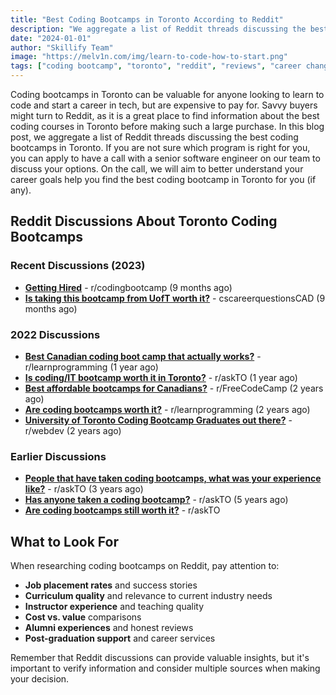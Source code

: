 ```yaml
---
title: "Best Coding Bootcamps in Toronto According to Reddit"
description: "We aggregate a list of Reddit threads discussing the best coding bootcamps in Toronto."
date: "2024-01-01"
author: "Skillify Team"
image: "https://melv1n.com/img/learn-to-code-how-to-start.png"
tags: ["coding bootcamp", "toronto", "reddit", "reviews", "career change"]
---
```


Coding bootcamps in Toronto can be valuable for anyone looking to learn to code and start a career in tech, but are expensive to pay for. Savvy buyers might turn to Reddit, as it is a great place to find information about the best coding courses in Toronto before making such a large purchase. In this blog post, we aggregate a list of Reddit threads discussing the best coding bootcamps in Toronto. If you are not sure which program is right for you, you can apply to have a call with a senior software engineer on our team to discuss your options. On the call, we will aim to better understand your career goals help you find the best coding bootcamp in Toronto for you (if any).

## Reddit Discussions About Toronto Coding Bootcamps

### Recent Discussions (2023)

- **[Getting Hired](https://www.reddit.com/r/codingbootcamp/comments/11qmip6/getting_hired/)** - r/codingbootcamp (9 months ago)
- **[Is taking this bootcamp from UofT worth it?](https://www.reddit.com/r/cscareerquestionsCAD/comments/11vq9qt/is_taking_this_bootcamp_from_uoft_worth_it/)** - cscareerquestionsCAD (9 months ago)

### 2022 Discussions

- **[Best Canadian coding boot camp that actually works?](https://www.reddit.com/r/learnprogramming/comments/xuy7zk/best_canadian_coding_boot_camp_that_actually/)** - r/learnprogramming (1 year ago)
- **[Is coding/IT bootcamp worth it in Toronto?](https://www.reddit.com/r/askTO/comments/xwdir1/is_codingit_bootcamp_worth_it_in_toronto/)** - r/askTO (1 year ago)
- **[Best affordable bootcamps for Canadians?](https://www.reddit.com/r/FreeCodeCamp/comments/u9u2o3/best_affordable_bootcamps_for_canadians/)** - r/FreeCodeCamp (2 years ago)
- **[Are coding bootcamps worth it?](https://www.reddit.com/r/learnprogramming/comments/u1akdr/are_coding_bootcamps_worth_it/)** - r/learnprogramming (2 years ago)
- **[University of Toronto Coding Bootcamp Graduates out there?](https://www.reddit.com/r/webdev/comments/t2f3ib/university_of_toronto_coding_bootcamp_graduates/)** - r/webdev (2 years ago)

### Earlier Discussions

- **[People that have taken coding bootcamps, what was your experience like?](https://www.reddit.com/r/askTO/comments/m0kvxa/people_that_have_taken_coding_bootcamps_what_was/)** - r/askTO (3 years ago)
- **[Has anyone taken a coding bootcamp?](https://www.reddit.com/r/askTO/comments/9w94il/has_anyone_taken_a_coding_bootcamp/)** - r/askTO (5 years ago)
- **[Are coding bootcamps still worth it?](https://www.reddit.com/r/askTO/comments/vhl5dk/are_coding_bootcamps_still_worth_it/)** - r/askTO

## What to Look For

When researching coding bootcamps on Reddit, pay attention to:

- **Job placement rates** and success stories
- **Curriculum quality** and relevance to current industry needs
- **Instructor experience** and teaching quality
- **Cost vs. value** comparisons
- **Alumni experiences** and honest reviews
- **Post-graduation support** and career services

Remember that Reddit discussions can provide valuable insights, but it's important to verify information and consider multiple sources when making your decision.
